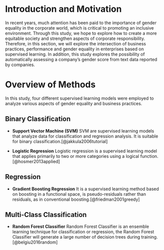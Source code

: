 # Introduction and Motivation 

In recent years, much attention has been paid to the importance of gender equality in the corporate world, which is critical to promoting an inclusive environment. Through this study, we hope to explore how to create a more equitable society and strengthen aspects of corporate responsibility. Therefore, in this section, we will explore the intersection of business practices, performance and gender equality in enterprises based on supervised learning. In addition, this study explores the possibility of automatically assessing a company's gender score from text data reported by companies.

# Overview of Methods

In this study, four different supervised learning models were employed to analyze various aspects of gender equality and business practices. 

## Binary Classification

- **Support Vector Machine (SVM)** SVM are supervised learning models that analyze data for classification and regression analysis. It is suitable for binary classification.[@jakkula2006tutorial]

- **Logistic Regression** Logistic regression is a supervised learning model that applies primarily to two or more categories using a logical function.[@hosmer2013applied]

## Regression

- **Gradient Boosting Regression** It is a supervised learning method based on boosting in a functional space, is pseudo-residuals rather than residuals, as in conventional boosting.[@friedman2001greedy]

## Multi-Class Classification

- **Random Forest Classifier** Random Forest Classifier is an ensemble learning technique for classification or regression, the Random Forest Classifier will generate a large number of decision trees during training.[@belgiu2016random]